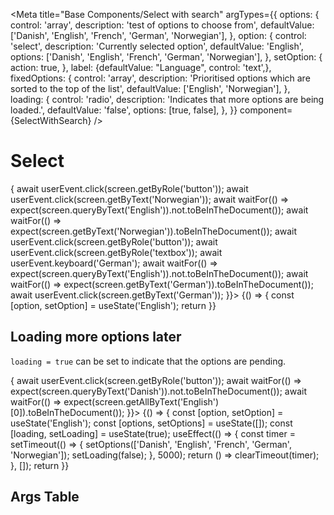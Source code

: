 
<Meta
  title="Base Components/Select with search"
  argTypes={{
    options: {
      control: 'array',
      description: 'test of options to choose from',
      defaultValue: ['Danish', 'English', 'French', 'German', 'Norwegian'],
    },
    option: {
      control: 'select',
      description: 'Currently selected option',
      defaultValue: 'English',
      options: ['Danish', 'English', 'French', 'German', 'Norwegian'],
    },
    setOption: {
      action: true,
    },
    label: {defaultValue: "Language", control: 'text',},
    fixedOptions: {
      control: 'array',
      description:
        'Prioritised options which are sorted to the top of the list',
      defaultValue: ['English', 'Norwegian'],
    },
    loading: {
      control: 'radio',
      description: 'Indicates that more options are being loaded.',
      defaultValue: 'false',
      options: [true, false],
    },
  }}
  component={SelectWithSearch}
/>


# Select

<Canvas>
  <Story
    name="Languages"
    height='350px'
    play={async ({ args }) => {
      await userEvent.click(screen.getByRole('button'));
      await userEvent.click(screen.getByText('Norwegian'));
      await waitFor(() => expect(screen.queryByText('English')).not.toBeInTheDocument());
      await waitFor(() => expect(screen.getByText('Norwegian')).toBeInTheDocument());
      await userEvent.click(screen.getByRole('button'));
      await userEvent.click(screen.getByRole('textbox'));
      await userEvent.keyboard('German');
      await waitFor(() => expect(screen.queryByText('English')).not.toBeInTheDocument());
      await waitFor(() => expect(screen.getByText('German')).toBeInTheDocument());
      await userEvent.click(screen.getByText('German'));
    }}>
      {() => {
        const [option, setOption] = useState('English');
        return <SelectWithSearch label='Language' options={['Danish', 'English', 'French', 'German', 'Norwegian']} option={option} setOption={setOption} fixedOptions={['English', 'Norwegian']}/>
      }}
    </Story>
</Canvas>

## Loading more options later

`loading = true` can be set to indicate that the options are pending.

<Canvas>
  <Story
    name="Delayed options"
    height='350px'
    play={async ({ args }) => {
      await userEvent.click(screen.getByRole('button'));
      await waitFor(() => expect(screen.queryByText('Danish')).not.toBeInTheDocument());
      await waitFor(() => expect(screen.getAllByText('English')[0]).toBeInTheDocument());
    }}>
    {() => {
      const [option, setOption] = useState('English');
      const [options, setOptions] = useState([]);
      const [loading, setLoading] = useState(true);
      useEffect(() => {
        const timer = setTimeout(() => {
        setOptions(['Danish', 'English', 'French', 'German', 'Norwegian']);
        setLoading(false);
      }, 5000);
        return () => clearTimeout(timer);
      }, []);
      return <SelectWithSearch small={true} label='Language' options={options} option={option} setOption={setOption} fixedOptions={['English', 'Norwegian']} loading={loading}/>
    }}
  </Story>
</Canvas>

## Args Table

<ArgsTable of={SelectWithSearch} />
